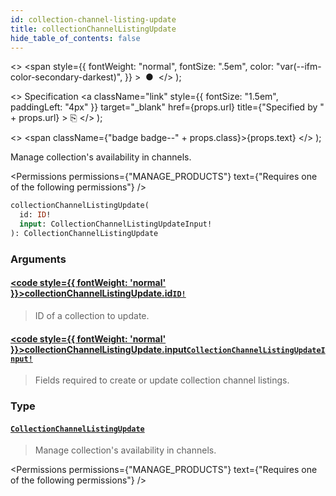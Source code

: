 ```yaml
---
id: collection-channel-listing-update
title: collectionChannelListingUpdate
hide_table_of_contents: false
---
```


  <>
    <span
      style={{
        fontWeight: "normal",
        fontSize: ".5em",
        color: "var(--ifm-color-secondary-darkest)",
      }}
    >
      &nbsp;●&nbsp;
    </span>
  </>
);

  <>
    Specification
    <a
      className="link"
      style={{ fontSize: "1.5em", paddingLeft: "4px" }}
      target="\_blank"
      href={props.url}
      title={"Specified by " + props.url}
    >
      ⎘
    </a>
  </>
);

  <>
    <span className={"badge badge--" + props.class}>{props.text}</span>
  </>
);

Manage collection's availability in channels.

<Permissions
  permissions={"MANAGE_PRODUCTS"}
  text={"Requires one of the following permissions"}
/>

```graphql
collectionChannelListingUpdate(
  id: ID!
  input: CollectionChannelListingUpdateInput!
): CollectionChannelListingUpdate
```

### Arguments

#### [<code style={{ fontWeight: 'normal' }}>collectionChannelListingUpdate.<b>id</b></code>](#)<Bullet />[`ID!`](../../../api-reference/miscellaneous/scalars/id) <Badge class="secondary" text="non-null"/> <Badge class="secondary" text="scalar"/>

> ID of a collection to update.

#### [<code style={{ fontWeight: 'normal' }}>collectionChannelListingUpdate.<b>input</b></code>](#)<Bullet />[`CollectionChannelListingUpdateInput!`](../../../api-reference/products/inputs/collection-channel-listing-update-input) <Badge class="secondary" text="non-null"/> <Badge class="secondary" text="input"/>

> Fields required to create or update collection channel listings.

### Type

#### [`CollectionChannelListingUpdate`](../../../api-reference/products/objects/collection-channel-listing-update) <Badge class="secondary" text="object"/>

> Manage collection's availability in channels.

<Permissions
  permissions={"MANAGE_PRODUCTS"}
  text={"Requires one of the following permissions"}
/>

>

